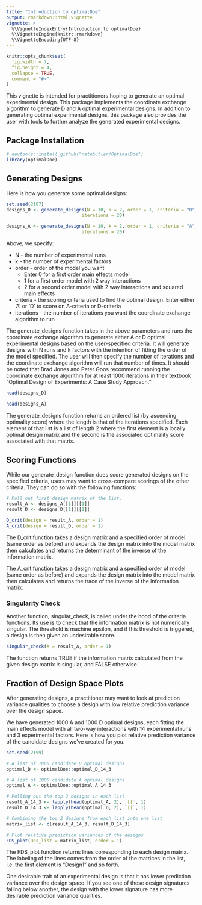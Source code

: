 ```yaml
---
title: "Introduction to optimalDoe"
output: rmarkdown::html_vignette
vignette: >
  %\VignetteIndexEntry{Introduction to optimalDoe}
  %\VignetteEngine{knitr::rmarkdown}
  %\VignetteEncoding{UTF-8}
---
```


```r
knitr::opts_chunk$set(
  fig.width = 7,
  fig.height = 4,
  collapse = TRUE,
  comment = "#>"
)
```
This vignette is intended for practitioners hoping to generate an optimal experimental design. This package implements the coordinate exchange algorithm to generate D and A optimal experimental designs. In addition to generating optimal experimental designs, this package also provides the user with tools to further analyze the generated experimental designs. 

## Package Installation
```r
# devtools::install_github("natebutler/OptimalDoe")
library(optimalDoe)
```
## Generating Designs
Here is how you generate some optimal designs:
```r
set.seed(2187)
designs_D <- generate_designs(N = 10, k = 2, order = 1, criteria = "D", 
                            iterations = 20)

designs_A <- generate_designs(N = 10, k = 2, order = 1, criteria = "A", 
                            iterations = 20)
```
Above, we specify: 

* N - the number of experimental runs 
* k - the number of experimental factors  
* order - order of the model you want 
  + Enter 0 for a first order main effects model 
  + 1 for a first order model with 2 way interactions 
  + 2 for a second order model with 2 way interactions and squared main effects 
* criteria - the scoring criteria used to find the optimal design. Enter 
either 'A' or 'D' to score on A-criteria or D-criteria 
* iterations - the number of iterations you want the coordinate exchange algorithm to run 

The generate_designs function takes in the above parameters and runs the coordinate exchange algorithm to generate either A or D optimal experimental designs based on the user-specified criteria. It will generate designs with N runs and k factors with the intention of fitting the order of the model specified. The user will then specify the number of iterations and the coordinate exchange algorithm will run that number of times. It should be noted that Brad Jones and Peter Goos recommend running the coordinate exchange algorithm for at least 1000 iterations in their textbook "Optimal Design of Experiments: A Case Study Approach." 

```r
head(designs_D)

head(designs_A)
```
The generate_designs function returns an ordered list (by ascending optimality score) where the length is that of the iterations specified. Each element of that list is a list of length 2 where the first element is a locally optimal design matrix and the second is the associated optimality score associated with that matrix.

## Scoring Functions
While our generate_design function does score generated designs on the specified criteria, users may want to cross-compare scorings of the other criteria. They can do so with the following functions:
```r
# Pull out first design matrix of the list.
result_A <- designs_A[[1]][[1]]
result_D <- designs_D[[1]][[1]]

D_crit(design = result_A, order = 1)
A_crit(design = result_D, order = 1)
```
The D_crit function takes a design matrix and a specified order of model (same order as before) and expands the design matrix into the model matrix then calculates and returns the determinant of the inverse of the information matrix. 

The A_crit function takes a design matrix and a specified order of model (same order as before) and expands the design matrix into the model matrix then calculates and returns the trace of the inverse of the information matrix. 

### Singularity Check
Another function, singular_check, is called under the hood of the criteria functions. Its use is to check that the information matrix is not numerically singular. The threshold is machine epsilon, and if this threshold is triggered, a design is then given an undesirable score. 
```r
singular_check(X = result_A, order = 1)
```
The function returns TRUE if the information matrix calculated from the given design matrix is singular, and FALSE otherwise.

## Fraction of Design Space Plots
After generating designs, a practitioner may want to look at prediction variance qualities to choose a design with low relative prediction variance over the design space. 

We have generated 1000 A and 1000 D optimal designs, each fitting the main effects model with all two-way interactions with 14 experimental runs and 3 experimental factors. Here is how you plot relative prediction variance of the candidate designs we've created for you.
```r
set.seed(2199)

# A list of 1000 candidate D optimal designs
optimal_D <- optimalDoe::optimal_D_14_3 

# A list of 1000 candidate A optimal designs
optimal_A <- optimalDoe::optimal_A_14_3 

# Pulling out the top 2 designs in each list
result_A_14_3 <- lapply(head(optimal_A, 2), `[[`, 1)
result_D_14_3 <- lapply(head(optimal_D, 2), `[[`, 1)

# Combining the top 2 designs from each list into one list
matrix_list <- c(result_A_14_3, result_D_14_3)

# Plot relative prediction variances of the designs
FDS_plot(Des_list = matrix_list, order = 1)
```


The FDS_plot function returns lines corresponding to each design matrix. The labeling of the lines comes from the order of the matrices in the list, i.e. the first element is "Design1" and so forth. 

One desirable trait of an experimental design is that it has lower prediction variance over the design space. If you see one of these design signatures falling below another, the design with the lower signature has more desirable prediction variance qualities.
